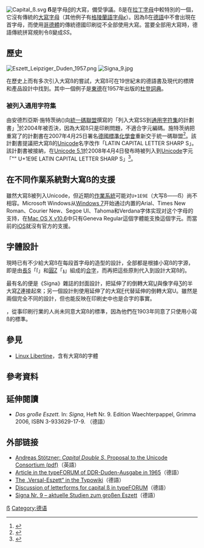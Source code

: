 {{noteTA
|G1=IT
|1=zh-cn:哥特体;zh-tw:哥德體;
}}
{{distinguish2|[[ß|小寫 ß]]、[[拉丁字母|拉丁字母]] [[B|B]] 或 [[希臘字母|希臘字母]] [[β|β]] (beta)}}
[[File:Capital_ß.svg|thumb]]
'''ẞ'''是字母''[[ß|ß]]''的大寫，備受爭議。ß是在[[拉丁字母|拉丁字母]]中較特別的一個，它沒有傳統的[[大寫字母|大寫字母]]（其他例子有[[格陵蘭語|格陵蘭語]][[字母|字母]]''[[ĸ|ĸ]]''）。因為ß在[[德語|德語]]中不會出現在首字母，而使用[[哥德體|哥德體]]的傳統德國印刷從不全部使用大寫。當要全部用大寫時，德語傳統拼寫規則令ß變成''SS''。

==歷史==
[[File:Eszett_Leipziger_Duden_1957.png|thumb]]
[[File:Signa_9.jpg|thumb]]

在歷史上而有多次引入大寫ß的嘗試，大寫ß可在19世紀末的德語書及現代的標牌和產品設計中找到。其中一個例子是[[東德|東德]]在1957年出版的[[杜登詞典|杜登詞典]]。

===被列入通用字符集===
由安德烈亞斯·施特茨纳({{lang|de|Andreas Stötzner}})向[[統一碼聯盟|統一碼聯盟]]撰寫的「列入大寫SS到[[通用字符集|通用字符集]]的計劃書」<ref>{{Cite web |url=http://std.dkuug.dk/jtc1/sc2/wg2/docs/n2888.pdf |title=Proposal to encode Latin Capital Letter Double S (rejected) |accessdate=2012-02-07 |archive-date=2012-02-05 |archive-url=https://web.archive.org/web/20120205234519/http://std.dkuug.dk/jtc1/sc2/wg2/docs/n2888.pdf |dead-url=yes }}</ref>於2004年被否決，因為大寫ß只是印刷問題，不適合字元編碼。施特茨纳把重寫了的計劃書在2007年4月25日署名[[德國標準化學會|德國標準化學會]]重新交于統一碼聯盟<ref>{{Cite web |url=http://std.dkuug.dk/jtc1/sc2/wg2/docs/n3227.pdf |title=Proposal to encode Latin Capital Letter Sharp S to the UCS |accessdate=2012-02-07 |archive-date=2012-03-04 |archive-url=https://web.archive.org/web/20120304020927/http://std.dkuug.dk/jtc1/sc2/wg2/docs/n3227.pdf |dead-url=yes }}</ref>。該計劃書提議把大寫ß的[[Unicode|Unicode]]名字改作「LATIN CAPITAL LETTER SHARP S」。該計劃書被接納，在[[Unicode_5.1|Unicode 5.1]]於2008年4月4日發布時被列入到[[Unicode|Unicode]]字元「"{{unicode|ẞ}}" U+1E9E LATIN CAPITAL LETTER SHARP S」<ref>{{cite web|title=www.unicode.org/charts/PDF/U1E00.pdf|url=http://www.unicode.org/charts/PDF/U1E00.pdf|website=www.unicode.org|publisher=www.unicode.org|accessdate=2017-07-02|ref=Latin Extended Additional|archive-date=2017-07-03|archive-url=https://web.archive.org/web/20170703063847/http://www.unicode.org/charts/PDF/U1E00.pdf|dead-url=no}}</ref>。

==在不同作業系統對大寫ß的支援==
雖然大寫ß被列入Unicode，但近期的[[作業系統|作業系統]]可能对<code>U+1E9E</code>（大写ß——ẞ）尚不相容。Microsoft Windows从[[Windows_7|Windows 7]]开始通过内置的Arial、Times New Roman、Courier New、Segoe UI、Tahoma和Verdana字体实现对这个字母的支持，在[[Mac_OS_X_v10.6|Mac OS X v10.6]]中只有Geneva Regular這個字體能支換這個字元。而當前的[[iOS|iOS]]就沒有官方的支援。

==字體設計==
現時已有不少給大寫ß在每段首字母的造型的設計，全部都是根據小寫ß的字源，即是由[[長S|長S]]「ſ」和[[Z|圓Z]]「𝖟」組成的[[合字|合字]]，而再把這些原則代入到設計大寫ß的。

最有名的便是《Signa》雜誌的封面設計，把延伸了的倒轉大寫[[U|U]]與像字母[[Ʒ|Ʒ]]的半大寫[[Z|Z]]連接起來；另一個設計則使用延伸了的大寫[[F|F]]代替延伸的倒轉大寫U。雖然是兩個完全不同的設計，但也能反映在印刷史中也是合字的事實。 

{{as of|2008|4}}，從事印刷行業的人尚未同意大寫ß的標準，因為他們在1903年同意了只使用小寫ß的標準。

==參見==
*[[Linux_Libertine|Linux Libertine]]，含有大寫ß的字體

==參考資料==
{{Reflist}}

==延伸閱讀==
* ''Das große Eszett.'' In: ''Signa'', Heft Nr. 9. Edition Waechterpappel, Grimma 2006, ISBN 3-933629-17-9. （德語）

== 外部链接 ==
{{commonscat|Capital sharp s}}
*[http://std.dkuug.dk/jtc1/sc2/wg2/docs/n2888.pdf Andreas Stötzner: ''Capital Double S''. Proposal to the Unicode Consortium (pdf)]{{Wayback|url=http://std.dkuug.dk/jtc1/sc2/wg2/docs/n2888.pdf |date=20120205234519 }}（英語）
*[http://www.typeforum.de/news_158.htm Article in the typeFORUM of DDR-Duden-Ausgabe in 1965]{{Wayback|url=http://www.typeforum.de/news_158.htm |date=20120207061323 }}（德語）
*[https://web.archive.org/web/20070926214351/http://www.typografie.info/typowiki/index.php?title=Versal-Eszett The „Versal-Eszett“ in the Typowiki]（德語）
*[http://www.typeforum.de/modules.php?op=modload&name=XForum&file=viewthread&tid=353 Discussion of letterforms for capital ß in typeFORUM]{{Wayback|url=http://www.typeforum.de/modules.php?op=modload&name=XForum&file=viewthread&tid=353 |date=20120207061337 }}（德語）
*[http://www.signographie.de/cms/front_content.php?idcat=29 Signa Nr. 9 – aktuelle Studien zum großen Eszett]{{Wayback|url=http://www.signographie.de/cms/front_content.php?idcat=29 |date=20141101200346 }}（德語）

[[Category:不常見拉丁字母|ẞ]]
[[Category:德语|Category:德语]]